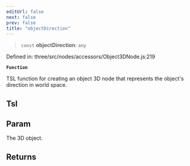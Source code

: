 ```yaml
---
editUrl: false
next: false
prev: false
title: "objectDirection"
---
```


> `const` **objectDirection**: `any`

Defined in: three/src/nodes/accessors/Object3DNode.js:219

**`Function`**

TSL function for creating an object 3D node that represents the object's direction in world space.

## Tsl

## Param

The 3D object.

## Returns

